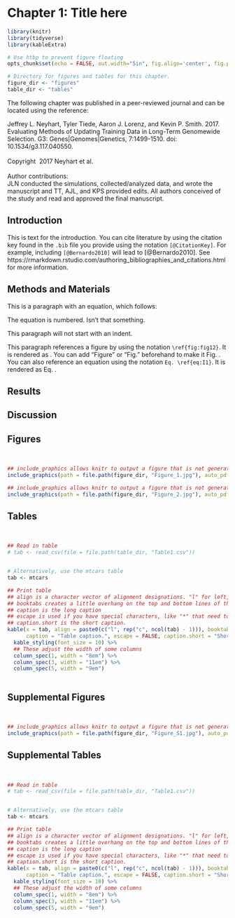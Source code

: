# Chapter 1: Title here {#chapter1}

```r
library(knitr)
library(tidyverse) 
library(kableExtra) 

# Use htbp to prevent figure floating
opts_chunk$set(echo = FALSE, out.width="5in", fig.align='center', fig.pos = "htbp") 

# Directory for figures and tables for this chapter.
figure_dir <- "figures"
table_dir <- "tables"

```

\newpage

<!-- Below is example content to include if this chapter was previously published. -->
<!-- You may comment (Ctrl + Shift + C) or delete it if unnecessary -->

\singlespace
\noindent
The following chapter was published in a peer-reviewed journal and can be located using the reference: \

\singlespace
\noindent
Jeffrey L. Neyhart, Tyler Tiede, Aaron J. Lorenz, and Kevin P. Smith. 2017. Evaluating Methods of Updating Training Data in Long-Term Genomewide Selection. G3: Genes|Genomes|Genetics, 7:1499-1510. doi: 10.1534/g3.117.040550. \ 
\
\
Copyright \textcopyright \ 2017 Neyhart et al.
\
\
Author contributions:  
JLN conducted the simulations, collected/analyzed data, and wrote the manuscript and TT, AJL, and KPS provided edits. All authors conceived of the study and read and approved the final manuscript.


<!-- End of example -->


\doublespace

\newpage


## Introduction

<!-- Sample paragraph. -->

This is text for the introduction. You can cite literature by using the citation key found in the `.bib` file you provide using the notation `[@CitationKey]`. For example, including `[@Bernardo2010]` will lead to [@Bernardo2010]. See https://rmarkdown.rstudio.com/authoring_bibliographies_and_citations.html for more information.


## Methods and Materials

<!-- Example paragraph with an equation that is numbered so it can be referenced within the text. -->

This is a paragraph with an equation, which follows:
\begin{equation}
  \label{eq:I1}
  \mathbf{y = 1\mu + Z_{TP} u + e},
\end{equation}

The equation is numbered. Isn't that something.


<!-- "\noindent" prevents indents when a new paragraph is made. -->

\noindent
This paragraph will not start with an indent.

<!-- Example paragraph with refernce to a figure and an equation. -->

This paragraph references a figure by using the notation `\ref{fig:fig12}`. It is rendered as \ref{fig:fig12}. You can add "Figure" or "Fig." beforehand to make it Fig. \ref{fig:fig12}. You can also reference an equation using the notation `Eq. \ref{eq:I1}`. It is rendered as Eq. \ref{eq:I1}. 


## Results



## Discussion





## Figures

<!-- According to the formatting guidelines, figure captions can be single spaced. -->

\singlespace

<!-- Use "&nbsp;" to skip a line -->

&nbsp;

<!-- An example of including a figure. -->
<!-- {r fig11} means the figure is given the name "fig11," which can be referenced in the text. -->
<!-- fig.cap is the full-length caption -->
<!-- fig.scap is the short version of the caption. This will appear in the list of figures/tables. -->

```r

## include_graphics allows knitr to output a figure that is not generated by R.
include_graphics(path = file.path(figure_dir, "Figure_1.jpg"), auto_pdf = TRUE)
```


\newpage


```r

## include_graphics allows knitr to output a figure that is not generated by R.
include_graphics(path = file.path(figure_dir, "Figure_2.jpg"), auto_pdf = TRUE)
```





## Tables

&nbsp;



<!-- An example of including a figure. -->
<!-- {r tab31} means the figure is given the name "tab31," which can be referenced in the text. -->
<!-- Table captions (long and short) are arguments in kable -->

```r

## Read in table
# tab <- read_csv(file = file.path(table_dir, "Table1.csv"))


# Alternatively, use the mtcars table
tab <- mtcars

## Print table
## align is a character vector of alignment designations. "l" for left, "c" for center, "r" for right.
## booktabs creates a little overhang on the top and bottom lines of the table.
## caption is the long caption
## escape is used if you have special characters, like "*" that need to be escaped (using "//")
## caption.short is the short caption.
kable(x = tab, align = paste0(c("l", rep("c", ncol(tab) - 1))), booktabs = T, longtable = TRUE,
      caption = "Table caption.", escape = FALSE, caption.short = "Short table caption.") %>%
  kable_styling(font_size = 10) %>%
  ## These adjust the width of some columns
  column_spec(1, width = "8em") %>%
  column_spec(3, width = "11em") %>%
  column_spec(5, width = "9em") 
  
```








## Supplemental Figures



&nbsp;


<!-- An example of including a supplemental figure -->
<!-- The rules are the same as for regular figures. -->

```r

## include_graphics allows knitr to output a figure that is not generated by R.
include_graphics(path = file.path(figure_dir, "Figure_S1.jpg"), auto_pdf = TRUE)
```




## Supplemental Tables

&nbsp;

<!-- An example of including a supplemental table -->
<!-- The rules are the same as for regular tables -->


```r

## Read in table
# tab <- read_csv(file = file.path(table_dir, "Table1.csv"))


# Alternatively, use the mtcars table
tab <- mtcars

## Print table
## align is a character vector of alignment designations. "l" for left, "c" for center, "r" for right.
## booktabs creates a little overhang on the top and bottom lines of the table.
## caption is the long caption
## escape is used if you have special characters, like "*" that need to be escaped (using "//")
## caption.short is the short caption.
kable(x = tab, align = paste0(c("l", rep("c", ncol(tab) - 1))), booktabs = T, longtable = TRUE,
      caption = "Table caption.", escape = FALSE, caption.short = "Short table caption.") %>%
  kable_styling(font_size = 10) %>%
  ## These adjust the width of some columns
  column_spec(1, width = "8em") %>%
  column_spec(3, width = "11em") %>%
  column_spec(5, width = "9em") 


```







